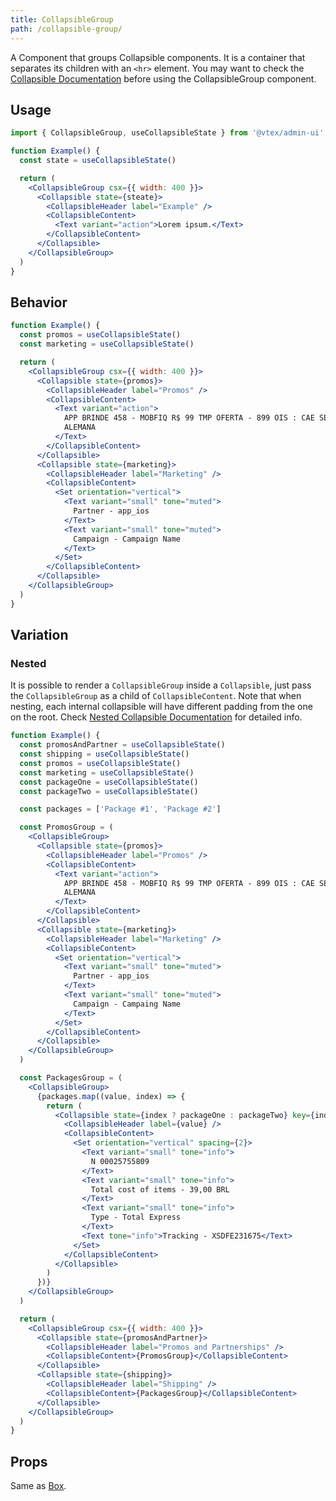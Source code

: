 ```yaml
---
title: CollapsibleGroup
path: /collapsible-group/
---
```



<PageHeader title="CollapsibleGroup"/>

A Component that groups Collapsible components. It is a container that separates its children with an `<hr>` element.
You may want to check the [Collapsible Documentation](collapsible/) before using the CollapsibleGroup component.

## Usage

```jsx isStatic
import { CollapsibleGroup, useCollapsibleState } from '@vtex/admin-ui'

function Example() {
  const state = useCollapsibleState()

  return (
    <CollapsibleGroup csx={{ width: 400 }}>
      <Collapsible state={steate}>
        <CollapsibleHeader label="Example" />
        <CollapsibleContent>
          <Text variant="action">Lorem ipsum.</Text>
        </CollapsibleContent>
      </Collapsible>
    </CollapsibleGroup>
  )
}
```

## Behavior

```jsx live
function Example() {
  const promos = useCollapsibleState()
  const marketing = useCollapsibleState()

  return (
    <CollapsibleGroup csx={{ width: 400 }}>
      <Collapsible state={promos}>
        <CollapsibleHeader label="Promos" />
        <CollapsibleContent>
          <Text variant="action">
            APP BRINDE 458 - MOBFIQ R$ 99 TMP OFERTA - 899 OIS : CAE SEMANA -
            ALEMANA
          </Text>
        </CollapsibleContent>
      </Collapsible>
      <Collapsible state={marketing}>
        <CollapsibleHeader label="Marketing" />
        <CollapsibleContent>
          <Set orientation="vertical">
            <Text variant="small" tone="muted">
              Partner - app_ios
            </Text>
            <Text variant="small" tone="muted">
              Campaign - Campaign Name
            </Text>
          </Set>
        </CollapsibleContent>
      </Collapsible>
    </CollapsibleGroup>
  )
}
```

## Variation

### Nested

It is possible to render a `CollapsibleGroup` inside a `Collapsible`, just pass the `CollapsibleGroup` as a child of `CollapsibleContent`. Note that when nesting, each internal collapsible will have different padding from the one on the root. Check [Nested Collapsible Documentation](collapsible/#nested) for detailed info.

```jsx live
function Example() {
  const promosAndPartner = useCollapsibleState()
  const shipping = useCollapsibleState()
  const promos = useCollapsibleState()
  const marketing = useCollapsibleState()
  const packageOne = useCollapsibleState()
  const packageTwo = useCollapsibleState()

  const packages = ['Package #1', 'Package #2']

  const PromosGroup = (
    <CollapsibleGroup>
      <Collapsible state={promos}>
        <CollapsibleHeader label="Promos" />
        <CollapsibleContent>
          <Text variant="action">
            APP BRINDE 458 - MOBFIQ R$ 99 TMP OFERTA - 899 OIS : CAE SEMANA -
            ALEMANA
          </Text>
        </CollapsibleContent>
      </Collapsible>
      <Collapsible state={marketing}>
        <CollapsibleHeader label="Marketing" />
        <CollapsibleContent>
          <Set orientation="vertical">
            <Text variant="small" tone="muted">
              Partner - app_ios
            </Text>
            <Text variant="small" tone="muted">
              Campaign - Campaing Name
            </Text>
          </Set>
        </CollapsibleContent>
      </Collapsible>
    </CollapsibleGroup>
  )

  const PackagesGroup = (
    <CollapsibleGroup>
      {packages.map((value, index) => {
        return (
          <Collapsible state={index ? packageOne : packageTwo} key={index}>
            <CollapsibleHeader label={value} />
            <CollapsibleContent>
              <Set orientation="vertical" spacing={2}>
                <Text variant="small" tone="info">
                  N 00025755809
                </Text>
                <Text variant="small" tone="info">
                  Total cost of items - 39,00 BRL
                </Text>
                <Text variant="small" tone="info">
                  Type - Total Express
                </Text>
                <Text tone="info">Tracking - XSDFE231675</Text>
              </Set>
            </CollapsibleContent>
          </Collapsible>
        )
      })}
    </CollapsibleGroup>
  )

  return (
    <CollapsibleGroup csx={{ width: 400 }}>
      <Collapsible state={promosAndPartner}>
        <CollapsibleHeader label="Promos and Partnerships" />
        <CollapsibleContent>{PromosGroup}</CollapsibleContent>
      </Collapsible>
      <Collapsible state={shipping}>
        <CollapsibleHeader label="Shipping" />
        <CollapsibleContent>{PackagesGroup}</CollapsibleContent>
      </Collapsible>
    </CollapsibleGroup>
  )
}
```

## Props

Same as [Box](box/).
